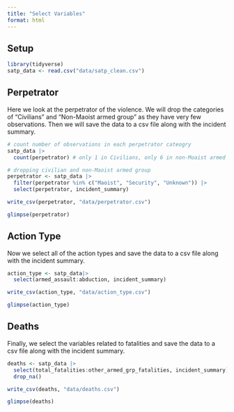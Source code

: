 ```yaml
---
title: "Select Variables"
format: html
---
```


## Setup

```r
library(tidyverse)
satp_data <- read.csv("data/satp_clean.csv")
```


## Perpetrator

Here we look at the perpetrator of the violence. We will drop the categories of "Civilians" and "Non-Maoist armed group" as they have very few observations. Then we will save the data to a csv file along with the incident summary.

```r
# count number of observations in each perpetrator cateogry
satp_data |>
  count(perpetrator) # only 1 in Civilians, only 6 in non-Moaist armed group

# dropping civilian and non-Maoist armed group
perpetrator <- satp_data |>
  filter(perpetrator %in% c("Maoist", "Security", "Unknown")) |> 
  select(perpetrator, incident_summary)

write_csv(perpetrator, "data/perpetrator.csv")

glimpse(perpetrator)
```

## Action Type

Now we select all of the action types and save the data to a csv file along with the incident summary.

```r
action_type <- satp_data|>
  select(armed_assault:abduction, incident_summary)

write_csv(action_type, "data/action_type.csv")

glimpse(action_type)
```

## Deaths

Finally, we select the variables related to fatalities and save the data to a csv file along with the incident summary.

```r
deaths <- satp_data |>
  select(total_fatalities:other_armed_grp_fatalities, incident_summary) |>
  drop_na()

write_csv(deaths, "data/deaths.csv")

glimpse(deaths)
```




